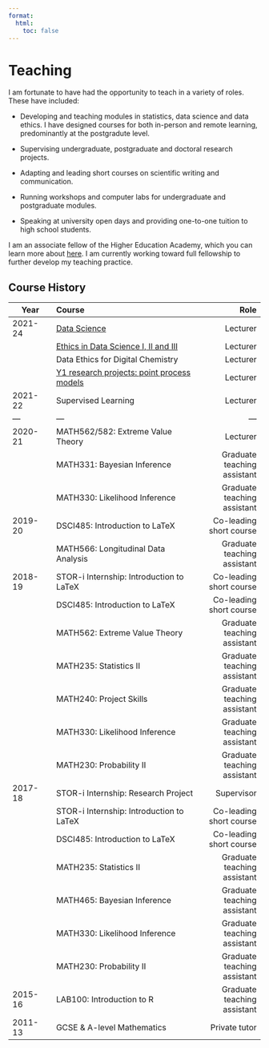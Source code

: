 ```yaml
---
format:
  html:
    toc: false
---
```

# Teaching

I am fortunate to have had the opportunity to teach in a variety of roles. These have included:

- Developing and teaching modules in statistics, data science and data ethics. I have designed courses for both in-person and remote learning, predominantly at the postgradute level.

- Supervising undergraduate, postgraduate and doctoral research projects. 

- Adapting and leading short courses on scientific writing and communication.

- Running workshops and computer labs for undergraduate and postgraduate modules.

- Speaking at university open days and providing one-to-one tuition to high school students.


I am an associate fellow of the Higher Education Academy, which you can learn more about [here](https://www.advance-he.ac.uk/fellowship/associate-fellowship). I am currently working toward full fellowship to further develop my teaching practice. 

## Course History

| Year    | Course                    |    Role   |
|---------|:-----------------------------|-----------:|
|2021-24  | [Data Science](https://eds-notes.zakvarty.com/) | Lecturer  |
|         | [Ethics in Data Science I, II and III](ethics-reading-list.qmd) | Lecturer  |
|         | Data Ethics for Digital Chemistry               | Lecturer  |
|         | [Y1 research projects: point process models](https://m1r.zakvarty.com/)      | Lecturer  |
|2021-22  | Supervised Learning                             | Lecturer  |
| ---     |  ---                                            | ---       |
|2020-21  | MATH562/582: Extreme Value Theory | Lecturer |
|         | MATH331: Bayesian Inference  | Graduate teaching assistant|
|         | MATH330: Likelihood Inference | Graduate teaching assistant|
| 2019-20 | DSCI485: Introduction to LaTeX   |	Co-leading short course|
|         | MATH566: Longitudinal Data Analysis | Graduate teaching assistant|
| 2018-19 |	STOR-i Internship: Introduction to LaTeX  |	Co-leading short course|
|         | DSCI485: Introduction to LaTeX   |	Co-leading short course|
|         | MATH562: Extreme Value Theory |	Graduate teaching assistant|
|         |	MATH235: Statistics II	| Graduate teaching assistant|
|         |	MATH240: Project Skills   |	Graduate teaching assistant|
|         |	MATH330: Likelihood Inference   |	Graduate teaching assistant|
|         |	MATH230: Probability II   |	Graduate teaching assistant|
| 2017-18 |	STOR-i Internship: Research Project |	Supervisor|
|         | STOR-i Internship: Introduction to LaTeX  |	Co-leading short course|
|         |	DSCI485: Introduction to LaTeX   |	Co-leading short course|
|         |	MATH235: Statistics II	   |Graduate teaching assistant|
|         |	MATH465: Bayesian Inference   |	Graduate teaching assistant|
|         |	MATH330: Likelihood Inference   |	Graduate teaching assistant|
|         |	MATH230: Probability II   |	Graduate teaching assistant|
| 2015-16 |	LAB100: Introduction to R   |	Graduate teaching assistant|
| 2011-13 | GCSE & A-level Mathematics | Private tutor |

